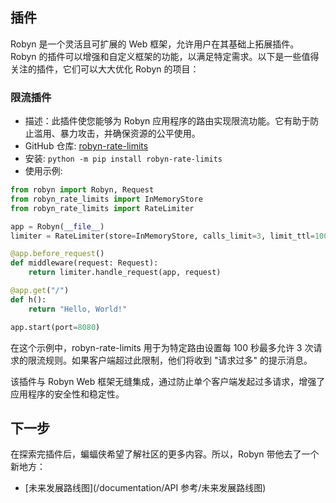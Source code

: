 ## 插件

Robyn 是一个灵活且可扩展的 Web 框架，允许用户在其基础上拓展插件。
Robyn 的插件可以增强和自定义框架的功能，以满足特定需求。以下是一些值得关注的插件，它们可以大大优化 Robyn 的项目：

### 限流插件

- 描述：此插件使您能够为 Robyn 应用程序的路由实现限流功能。它有助于防止滥用、暴力攻击，并确保资源的公平使用。
- GitHub 仓库: [robyn-rate-limits](https://github.com/IdoKendo/robyn_rate_limits)
- 安装:
  `python -m pip install robyn-rate-limits`
- 使用示例:

```py
from robyn import Robyn, Request
from robyn_rate_limits import InMemoryStore
from robyn_rate_limits import RateLimiter

app = Robyn(__file__)
limiter = RateLimiter(store=InMemoryStore, calls_limit=3, limit_ttl=100)

@app.before_request()
def middleware(request: Request):
    return limiter.handle_request(app, request)

@app.get("/")
def h():
    return "Hello, World!"

app.start(port=8080)
```

在这个示例中，robyn-rate-limits 用于为特定路由设置每 100 秒最多允许 3 次请求的限流规则。如果客户端超过此限制，他们将收到 "请求过多" 的提示消息。

该插件与 Robyn Web 框架无缝集成，通过防止单个客户端发起过多请求，增强了应用程序的安全性和稳定性。

## 下一步

在探索完插件后，蝙蝠侠希望了解社区的更多内容。所以，Robyn 带他去了一个新地方：

- [未来发展路线图](/documentation/API 参考/未来发展路线图)

